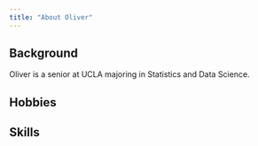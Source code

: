 ---
title: "About Oliver"
---

## Background

Oliver is a senior at UCLA majoring in Statistics and Data Science.

<!-- linkedin summary -->

## Hobbies

<!-- music, instruments, photography -->

## Skills

<!-- coding languages, software(categorize), language -->
